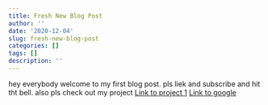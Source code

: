 ```yaml
---
title: Fresh New Blog Post
author: ''
date: '2020-12-04'
slug: fresh-new-blog-post
categories: []
tags: []
description: ''
---
```

hey everybody welcome to my first blog post.
pls liek and subscribe and hit tht bell.
also pls check out my project [Link to project 1](/projects/project1/)
[Link to google](https://www.google.com)

```r



```

```python



```

